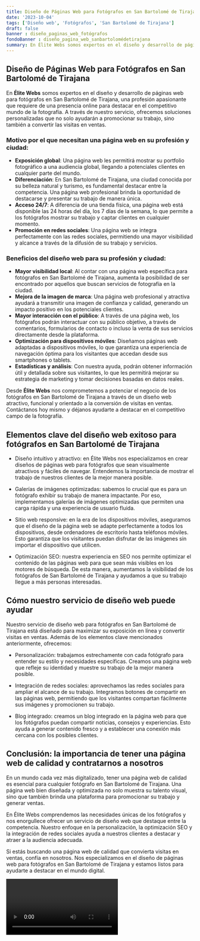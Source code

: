 ```yaml
---
title: Diseño de Páginas Web para Fotógrafos en San Bartolomé de Tirajana
date: '2023-10-04'
tags: ['Diseño web', 'Fotógrafos', 'San Bartolomé de Tirajana']
draft: false
banner : diseño_paginas_web_fotógrafos
fondoBanner : diseño_pagina_web_sanbartolomédetirajana
summary: En Élite Webs somos expertos en el diseño y desarrollo de páginas web para fotógrafos en San Bartolomé de Tirajana, una profesión apasionante que requiere de una presencia online para destacar en el competitivo mundo de la fotografía. A través de nuestro servicio, ofrecemos soluciones personalizadas que no solo ayudarán a promocionar su trabajo, sino también a convertir las visitas en ventas.
---
```


## Diseño de Páginas Web para Fotógrafos en San Bartolomé de Tirajana

En **Élite Webs** somos expertos en el diseño y desarrollo de páginas web para fotógrafos en San Bartolomé de Tirajana, una profesión apasionante que requiere de una presencia online para destacar en el competitivo mundo de la fotografía. A través de nuestro servicio, ofrecemos soluciones personalizadas que no solo ayudarán a promocionar su trabajo, sino también a convertir las visitas en ventas.

### Motivo por el que necesitan una página web en su profesión y ciudad:

- **Exposición global**: Una página web les permitirá mostrar su portfolio fotográfico a una audiencia global, llegando a potenciales clientes en cualquier parte del mundo.
- **Diferenciación**: En San Bartolomé de Tirajana, una ciudad conocida por su belleza natural y turismo, es fundamental destacar entre la competencia. Una página web profesional brinda la oportunidad de destacarse y presentar su trabajo de manera única.
- **Acceso 24/7**: A diferencia de una tienda física, una página web está disponible las 24 horas del día, los 7 días de la semana, lo que permite a los fotógrafos mostrar su trabajo y captar clientes en cualquier momento.
- **Promoción en redes sociales**: Una página web se integra perfectamente con las redes sociales, permitiendo una mayor visibilidad y alcance a través de la difusión de su trabajo y servicios.

### Beneficios del diseño web para su profesión y ciudad:

- **Mayor visibilidad local**: Al contar con una página web específica para fotógrafos en San Bartolomé de Tirajana, aumenta la posibilidad de ser encontrado por aquellos que buscan servicios de fotografía en la ciudad.
- **Mejora de la imagen de marca**: Una página web profesional y atractiva ayudará a transmitir una imagen de confianza y calidad, generando un impacto positivo en los potenciales clientes.
- **Mayor interacción con el público**: A través de una página web, los fotógrafos podrán interactuar con su público objetivo, a través de comentarios, formularios de contacto o incluso la venta de sus servicios directamente desde la plataforma.
- **Optimización para dispositivos móviles**: Diseñamos páginas web adaptadas a dispositivos móviles, lo que garantiza una experiencia de navegación óptima para los visitantes que accedan desde sus smartphones o tablets.
- **Estadísticas y análisis**: Con nuestra ayuda, podrán obtener información útil y detallada sobre sus visitantes, lo que les permitirá mejorar su estrategia de marketing y tomar decisiones basadas en datos reales.

Desde **Élite Webs** nos comprometemos a potenciar el negocio de los fotógrafos en San Bartolomé de Tirajana a través de un diseño web atractivo, funcional y orientado a la conversión de visitas en ventas. Contáctanos hoy mismo y déjanos ayudarte a destacar en el competitivo campo de la fotografía.

<GifSeo />

<Cta />

## Elementos clave del diseño web exitoso para fotógrafos en San Bartolomé de Tirajana

- Diseño intuitivo y atractivo: en Élite Webs nos especializamos en crear diseños de páginas web para fotógrafos que sean visualmente atractivos y fáciles de navegar. Entendemos la importancia de mostrar el trabajo de nuestros clientes de la mejor manera posible.

- Galerías de imágenes optimizadas: sabemos lo crucial que es para un fotógrafo exhibir su trabajo de manera impactante. Por eso, implementamos galerías de imágenes optimizadas que permiten una carga rápida y una experiencia de usuario fluida.

- Sitio web responsive: en la era de los dispositivos móviles, aseguramos que el diseño de la página web se adapte perfectamente a todos los dispositivos, desde ordenadores de escritorio hasta teléfonos móviles. Esto garantiza que los visitantes puedan disfrutar de las imágenes sin importar el dispositivo que utilicen.

- Optimización SEO: nuestra experiencia en SEO nos permite optimizar el contenido de las páginas web para que sean más visibles en los motores de búsqueda. De esta manera, aumentamos la visibilidad de los fotógrafos de San Bartolomé de Tirajana y ayudamos a que su trabajo llegue a más personas interesadas.

## Cómo nuestro servicio de diseño web puede ayudar

Nuestro servicio de diseño web para fotógrafos en San Bartolomé de Tirajana está diseñado para maximizar su exposición en línea y convertir visitas en ventas. Además de los elementos clave mencionados anteriormente, ofrecemos:

- Personalización: trabajamos estrechamente con cada fotógrafo para entender su estilo y necesidades específicas. Creamos una página web que refleje su identidad y muestre su trabajo de la mejor manera posible.

- Integración de redes sociales: aprovechamos las redes sociales para ampliar el alcance de su trabajo. Integramos botones de compartir en las páginas web, permitiendo que los visitantes compartan fácilmente sus imágenes y promocionen su trabajo.

- Blog integrado: creamos un blog integrado en la página web para que los fotógrafos puedan compartir noticias, consejos y experiencias. Esto ayuda a generar contenido fresco y a establecer una conexión más cercana con los posibles clientes.

## Conclusión: la importancia de tener una página web de calidad y contratarnos a nosotros

En un mundo cada vez más digitalizado, tener una página web de calidad es esencial para cualquier fotógrafo en San Bartolomé de Tirajana. Una página web bien diseñada y optimizada no solo muestra su talento visual, sino que también brinda una plataforma para promocionar su trabajo y generar ventas.

En Élite Webs comprendemos las necesidades únicas de los fotógrafos y nos enorgullece ofrecer un servicio de diseño web que destaque entre la competencia. Nuestro enfoque en la personalización, la optimización SEO y la integración de redes sociales ayuda a nuestros clientes a destacar y atraer a la audiencia adecuada.

Si estás buscando una página web de calidad que convierta visitas en ventas, confía en nosotros. Nos especializamos en el diseño de páginas web para fotógrafos en San Bartolomé de Tirajana y estamos listos para ayudarte a destacar en el mundo digital.

<Video />

<CtaBot job='Fotógrafos' city='San Bartolomé de Tirajana'/>

<Gmaps query='San Bartolomé de Tirajana+españa+maps' />